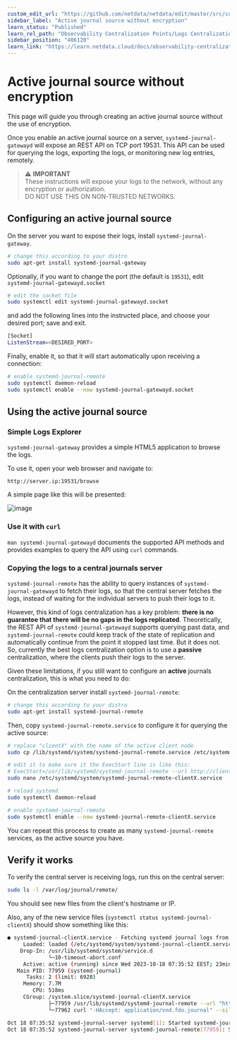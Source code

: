 ```yaml
---
custom_edit_url: "https://github.com/netdata/netdata/edit/master/src/collectors/systemd-journal.plugin/active_journal_centralization_guide_no_encryption.md"
sidebar_label: "Active journal source without encryption"
learn_status: "Published"
learn_rel_path: "Observability Centralization Points/Logs Centralization Points with systemd-journald"
sidebar_position: "406120"
learn_link: "https://learn.netdata.cloud/docs/observability-centralization-points/logs-centralization-points-with-systemd-journald/active-journal-source-without-encryption"
---
```


# Active journal source without encryption

This page will guide you through creating an active journal source without the use of encryption.

Once you enable an active journal source on a server, `systemd-journal-gatewayd` will expose an REST API on TCP port 19531. This API can be used for querying the logs, exporting the logs, or monitoring new log entries, remotely.

> ⚠️ **IMPORTANT**<br/>
> These instructions will expose your logs to the network, without any encryption or authorization.<br/>
> DO NOT USE THIS ON NON-TRUSTED NETWORKS.

## Configuring an active journal source

On the server you want to expose their logs, install `systemd-journal-gateway`.

```bash
# change this according to your distro
sudo apt-get install systemd-journal-gateway
```

Optionally, if you want to change the port (the default is `19531`), edit `systemd-journal-gatewayd.socket`

```bash
# edit the socket file
sudo systemctl edit systemd-journal-gatewayd.socket
```

and add the following lines into the instructed place, and choose your desired port; save and exit.

```bash
[Socket]
ListenStream=<DESIRED_PORT>
```

Finally, enable it, so that it will start automatically upon receiving a connection:

```bash
# enable systemd-journal-remote
sudo systemctl daemon-reload 
sudo systemctl enable --now systemd-journal-gatewayd.socket
```

## Using the active journal source

### Simple Logs Explorer

`systemd-journal-gateway` provides a simple HTML5 application to browse the logs.

To use it, open your web browser and navigate to:

```text
http://server.ip:19531/browse
```

A simple page like this will be presented:

![image](https://github.com/netdata/netdata/assets/2662304/4da88bf8-6398-468b-a359-68db0c9ad419)

### Use it with `curl`

`man systemd-journal-gatewayd` documents the supported API methods and provides examples to query the API using `curl` commands.

### Copying the logs to a central journals server

`systemd-journal-remote` has the ability to query instances of `systemd-journal-gatewayd` to fetch their logs, so that the central server fetches the logs, instead of waiting for the individual servers to push their logs to it.

However, this kind of logs centralization has a key problem: **there is no guarantee that there will be no gaps in the logs replicated**. Theoretically, the REST API of `systemd-journal-gatewayd` supports querying past data, and `systemd-journal-remote` could keep track of the state of replication and automatically continue from the point it stopped last time. But it does not. So, currently the best logs centralization option is to use a **passive** centralization, where the clients push their logs to the server.

Given these limitations, if you still want to configure an **active** journals centralization, this is what you need to do:

On the centralization server install `systemd-journal-remote`:

```bash
# change this according to your distro
sudo apt-get install systemd-journal-remote
```

Then, copy `systemd-journal-remote.service` to configure it for querying the active source:

```bash
# replace "clientX" with the name of the active client node
sudo cp /lib/systemd/system/systemd-journal-remote.service /etc/systemd/system/systemd-journal-remote-clientX.service

# edit it to make sure it the ExecStart line is like this:
# ExecStart=/usr/lib/systemd/systemd-journal-remote --url http://clientX:19531/entries?follow
sudo nano /etc/systemd/system/systemd-journal-remote-clientX.service

# reload systemd
sudo systemctl daemon-reload
```

```bash
# enable systemd-journal-remote
sudo systemctl enable --now systemd-journal-remote-clientX.service
```

You can repeat this process to create as many `systemd-journal-remote` services, as the active source you have.

## Verify it works

To verify the central server is receiving logs, run this on the central server:

```bash
sudo ls -l /var/log/journal/remote/
```

You should see new files from the client's hostname or IP.

Also, any of the new service files (`systemctl status systemd-journal-clientX`) should show something like this:

```bash
● systemd-journal-clientX.service - Fetching systemd journal logs from 192.168.2.146
     Loaded: loaded (/etc/systemd/system/systemd-journal-clientX.service; enabled; preset: disabled)
    Drop-In: /usr/lib/systemd/system/service.d
             └─10-timeout-abort.conf
     Active: active (running) since Wed 2023-10-18 07:35:52 EEST; 23min ago
   Main PID: 77959 (systemd-journal)
      Tasks: 2 (limit: 6928)
     Memory: 7.7M
        CPU: 518ms
     CGroup: /system.slice/systemd-journal-clientX.service
             ├─77959 /usr/lib/systemd/systemd-journal-remote --url "http://192.168.2.146:19531/entries?follow"
             └─77962 curl "-HAccept: application/vnd.fdo.journal" --silent --show-error "http://192.168.2.146:19531/entries?follow"

Oct 18 07:35:52 systemd-journal-server systemd[1]: Started systemd-journal-clientX.service - Fetching systemd journal logs from 192.168.2.146.
Oct 18 07:35:52 systemd-journal-server systemd-journal-remote[77959]: Spawning curl http://192.168.2.146:19531/entries?follow...
```
